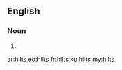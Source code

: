 ==English==

===Noun===
{{head|en|plural}}

# {{plural of|hilt|lang=en}}

[[ar:hilts]]
[[eo:hilts]]
[[fr:hilts]]
[[ku:hilts]]
[[my:hilts]]